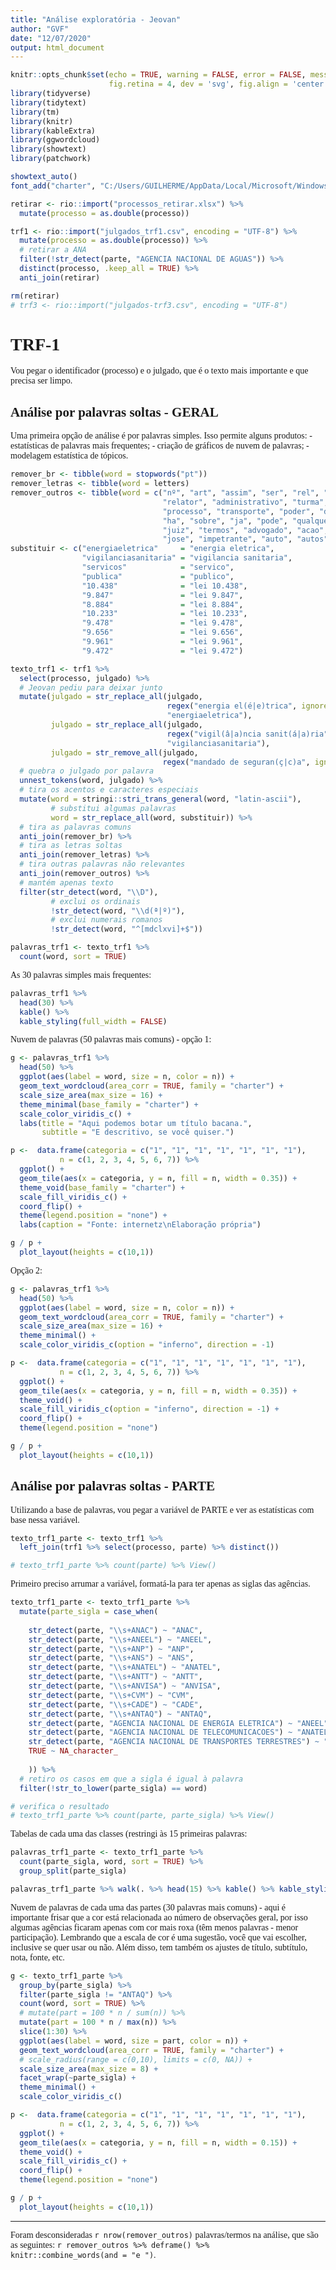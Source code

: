 ```yaml
---
title: "Análise exploratória - Jeovan"
author: "GVF"
date: "12/07/2020"
output: html_document
---
```


```r
knitr::opts_chunk$set(echo = TRUE, warning = FALSE, error = FALSE, message = FALSE,
                      fig.retina = 4, dev = 'svg', fig.align = 'center')
library(tidyverse)
library(tidytext)
library(tm)
library(knitr)
library(kableExtra)
library(ggwordcloud)
library(showtext)
library(patchwork)

showtext_auto()
font_add("charter", "C:/Users/GUILHERME/AppData/Local/Microsoft/Windows/Fonts/Charter Regular.otf")

retirar <- rio::import("processos_retirar.xlsx") %>% 
  mutate(processo = as.double(processo))

trf1 <- rio::import("julgados_trf1.csv", encoding = "UTF-8") %>% 
  mutate(processo = as.double(processo)) %>% 
  # retirar a ANA
  filter(!str_detect(parte, "AGENCIA NACIONAL DE AGUAS")) %>% 
  distinct(processo, .keep_all = TRUE) %>% 
  anti_join(retirar)

rm(retirar)
# trf3 <- rio::import("julgados-trf3.csv", encoding = "UTF-8")

```

<style type="text/css">

body {

  font-family: Charter;

}

</style>

# TRF-1

Vou pegar o identificador (processo) e o julgado, que é o texto mais importante e que precisa ser limpo.

## Análise por palavras soltas - GERAL

Uma primeira opção de análise é por palavras simples. Isso permite alguns produtos:
- estatísticas de palavras mais frequentes;
- criação de gráficos de nuvem de palavras;
- modelagem estatística de tópicos.

```r
remover_br <- tibble(word = stopwords("pt"))
remover_letras <- tibble(word = letters)
remover_outros <- tibble(word = c("nº", "art", "assim", "ser", "rel", "fls", "nao", "federal", "lei", "apelacao",
                                  "relator", "administrativo", "turma", "nacional", "agencia", "sentenca", "provimento",
                                  "processo", "transporte", "poder", "desembargador", "apelante", "tribunal", "apelado",
                                  "ha", "sobre", "ja", "pode", "qualquer", "ementa", "recurso", "df", "pedido", "autor",
                                  "juiz", "termos", "advogado", "acao", "autora", "sentido", "sob", "sao", "ltda", "dj",
                                  "jose", "impetrante", "auto", "autos", "mandado", "3a", "rs", "ac"))
substituir <- c("energiaeletrica"     = "energia eletrica",
                "vigilanciasanitaria" = "vigilancia sanitaria",
                "servicos"            = "servico",
                "publica"             = "publico",
                "10.438"              = "lei 10.438",
                "9.847"               = "lei 9.847",
                "8.884"               = "lei 8.884",
                "10.233"              = "lei 10.233",
                "9.478"               = "lei 9.478",
                "9.656"               = "lei 9.656",
                "9.961"               = "lei 9.961",
                "9.472"               = "lei 9.472")

texto_trf1 <- trf1 %>% 
  select(processo, julgado) %>% 
  # Jeovan pediu para deixar junto
  mutate(julgado = str_replace_all(julgado, 
                                   regex("energia el(é|e)trica", ignore_case = TRUE), 
                                   "energiaeletrica"),
         julgado = str_replace_all(julgado, 
                                   regex("vigil(â|a)ncia sanit(á|a)ria", ignore_case = TRUE), 
                                   "vigilanciasanitaria"),
         julgado = str_remove_all(julgado,
                                  regex("mandado de seguran(ç|c)a", ignore_case = TRUE))) %>% 
  # quebra o julgado por palavra
  unnest_tokens(word, julgado) %>% 
  # tira os acentos e caracteres especiais
  mutate(word = stringi::stri_trans_general(word, "latin-ascii"),
         # substitui algumas palavras
         word = str_replace_all(word, substituir)) %>% 
  # tira as palavras comuns
  anti_join(remover_br) %>% 
  # tira as letras soltas
  anti_join(remover_letras) %>% 
  # tira outras palavras não relevantes
  anti_join(remover_outros) %>% 
  # mantém apenas texto
  filter(str_detect(word, "\\D"), 
         # exclui os ordinais 
         !str_detect(word, "\\d(ª|º)"),
         # exclui numerais romanos
         !str_detect(word, "^[mdclxvi]+$"))

palavras_trf1 <- texto_trf1 %>% 
  count(word, sort = TRUE)
```

As 30 palavras simples mais frequentes:
```r
palavras_trf1 %>% 
  head(30) %>% 
  kable() %>% 
  kable_styling(full_width = FALSE)
```

Nuvem de palavras (50 palavras mais comuns) - opção 1:
```r
g <- palavras_trf1 %>% 
  head(50) %>% 
  ggplot(aes(label = word, size = n, color = n)) +
  geom_text_wordcloud(area_corr = TRUE, family = "charter") +
  scale_size_area(max_size = 16) +
  theme_minimal(base_family = "charter") +
  scale_color_viridis_c() +
  labs(title = "Aqui podemos botar um título bacana.",
       subtitle = "E descritivo, se você quiser.")

p <-  data.frame(categoria = c("1", "1", "1", "1", "1", "1", "1"),
           n = c(1, 2, 3, 4, 5, 6, 7)) %>% 
  ggplot() + 
  geom_tile(aes(x = categoria, y = n, fill = n, width = 0.35)) +
  theme_void(base_family = "charter") +
  scale_fill_viridis_c() +
  coord_flip() +
  theme(legend.position = "none") + 
  labs(caption = "Fonte: internetz\nElaboração própria")

g / p +
  plot_layout(heights = c(10,1))
```

Opção 2:
```r
g <- palavras_trf1 %>% 
  head(50) %>% 
  ggplot(aes(label = word, size = n, color = n)) +
  geom_text_wordcloud(area_corr = TRUE, family = "charter") +
  scale_size_area(max_size = 16) +
  theme_minimal() +
  scale_color_viridis_c(option = "inferno", direction = -1)

p <-  data.frame(categoria = c("1", "1", "1", "1", "1", "1", "1"),
           n = c(1, 2, 3, 4, 5, 6, 7)) %>% 
  ggplot() + 
  geom_tile(aes(x = categoria, y = n, fill = n, width = 0.35)) +
  theme_void() +
  scale_fill_viridis_c(option = "inferno", direction = -1) +
  coord_flip() +
  theme(legend.position = "none")

g / p +
  plot_layout(heights = c(10,1))
```

## Análise por palavras soltas - PARTE

Utilizando a base de palavras, vou pegar a variável de PARTE e ver as estatísticas com base nessa variável.

```r
texto_trf1_parte <- texto_trf1 %>% 
  left_join(trf1 %>% select(processo, parte) %>% distinct())

# texto_trf1_parte %>% count(parte) %>% View()
```

Primeiro preciso arrumar a variável, formatá-la para ter apenas as siglas das agências.

```r
texto_trf1_parte <- texto_trf1_parte %>% 
  mutate(parte_sigla = case_when(
    
    str_detect(parte, "\\s+ANAC") ~ "ANAC",
    str_detect(parte, "\\s+ANEEL") ~ "ANEEL",
    str_detect(parte, "\\s+ANP") ~ "ANP",
    str_detect(parte, "\\s+ANS") ~ "ANS",
    str_detect(parte, "\\s+ANATEL") ~ "ANATEL",
    str_detect(parte, "\\s+ANTT") ~ "ANTT",
    str_detect(parte, "\\s+ANVISA") ~ "ANVISA",
    str_detect(parte, "\\s+CVM") ~ "CVM",
    str_detect(parte, "\\s+CADE") ~ "CADE",
    str_detect(parte, "\\s+ANTAQ") ~ "ANTAQ",
    str_detect(parte, "AGENCIA NACIONAL DE ENERGIA ELETRICA") ~ "ANEEL",
    str_detect(parte, "AGENCIA NACIONAL DE TELECOMUNICACOES") ~ "ANATEL",
    str_detect(parte, "AGENCIA NACIONAL DE TRANSPORTES TERRESTRES") ~ "ANTT",
    TRUE ~ NA_character_
    
    )) %>% 
  # retiro os casos em que a sigla é igual à palavra
  filter(!str_to_lower(parte_sigla) == word)

# verifica o resultado
# texto_trf1_parte %>% count(parte, parte_sigla) %>% View()
```

Tabelas de cada uma das classes (restringi às 15 primeiras palavras:

```r
palavras_trf1_parte <- texto_trf1_parte %>% 
  count(parte_sigla, word, sort = TRUE) %>% 
  group_split(parte_sigla)

palavras_trf1_parte %>% walk(. %>% head(15) %>% kable() %>% kable_styling(full_width = FALSE) %>% print())
```

Nuvem de palavras de cada uma das partes (30 palavras mais comuns) - aqui é importante frisar que a cor está relacionada ao número de observações geral, por isso algumas agências ficaram apenas com cor mais roxa (têm menos palavras - menor participação). Lembrando que a escala de cor é uma sugestão, você que vai escolher, inclusive se quer usar ou não. Além disso, tem também os ajustes de título, subtítulo, nota, fonte, etc.

```r

g <- texto_trf1_parte %>% 
  group_by(parte_sigla) %>% 
  filter(parte_sigla != "ANTAQ") %>% 
  count(word, sort = TRUE) %>% 
  # mutate(part = 100 * n / sum(n)) %>% 
  mutate(part = 100 * n / max(n)) %>% 
  slice(1:30) %>% 
  ggplot(aes(label = word, size = part, color = n)) +
  geom_text_wordcloud(area_corr = TRUE, family = "charter") +
  # scale_radius(range = c(0,10), limits = c(0, NA)) +
  scale_size_area(max_size = 8) +
  facet_wrap(~parte_sigla) +
  theme_minimal() +
  scale_color_viridis_c()

p <-  data.frame(categoria = c("1", "1", "1", "1", "1", "1", "1"),
           n = c(1, 2, 3, 4, 5, 6, 7)) %>% 
  ggplot() + 
  geom_tile(aes(x = categoria, y = n, fill = n, width = 0.15)) +
  theme_void() +
  scale_fill_viridis_c() +
  coord_flip() +
  theme(legend.position = "none")

g / p +
  plot_layout(heights = c(10,1))
```

***
Foram desconsideradas `r nrow(remover_outros)` palavras/termos na análise, que são as seguintes: `r remover_outros %>% deframe() %>%  knitr::combine_words(and = "e ")`.


